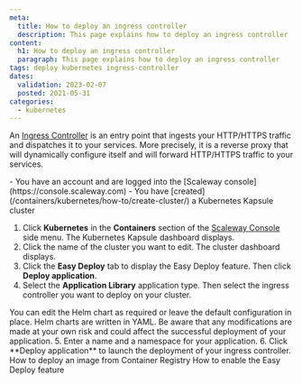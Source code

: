 ```yaml
---
meta:
  title: How to deploy an ingress controller
  description: This page explains how to deploy an ingress controller
content:
  h1: How to deploy an ingress controller
  paragraph: This page explains how to deploy an ingress controller
tags: deploy kubernetes ingress-controller
dates:
  validation: 2023-02-07
  posted: 2021-05-31
categories:
  - kubernetes
---
```


An [Ingress Controller](/containers/kubernetes/concepts/#ingress-controller) is an entry point that ingests your HTTP/HTTPS traffic and dispatches it to your services. More precisely, it is a reverse proxy that will dynamically configure itself and will forward HTTP/HTTPS traffic to your services.

<Macro id="iam-requirements" />

<Message type="requirement">
  - You have an account and are logged into the [Scaleway console](https://console.scaleway.com)
  - You have [created](/containers/kubernetes/how-to/create-cluster/) a Kubernetes Kapsule cluster
</Message>

1. Click **Kubernetes** in the **Containers** section of the [Scaleway Console](https://console.scaleway.com) side menu. The Kubernetes Kapsule dashboard displays.
2. Click the name of the cluster you want to edit. The cluster dashboard displays.
3. Click the **Easy Deploy** tab to display the Easy Deploy feature. Then click **Deploy application**.
4. Select the **Application Library** application type. Then select the ingress controller you want to deploy on your cluster.
  <Message type="tip">
    You can edit the Helm chart as required or leave the default configuration in place. Helm charts are written in YAML. Be aware that any modifications are made at your own risk and could affect the successful deployment of your application.
  </Message>
5. Enter a name and a namespace for your application. 
6. Click **Deploy application** to launch the deployment of your ingress controller. 

<Navigation title="See Also">
  <PreviousButton to="/containers/kubernetes/how-to/deploy-image-from-container-registry/">How to deploy an image from Container Registry</PreviousButton>
  <NextButton to="/containers/kubernetes/how-to/enable-easy-deploy/">How to enable the Easy Deploy feature</NextButton>
</Navigation>
